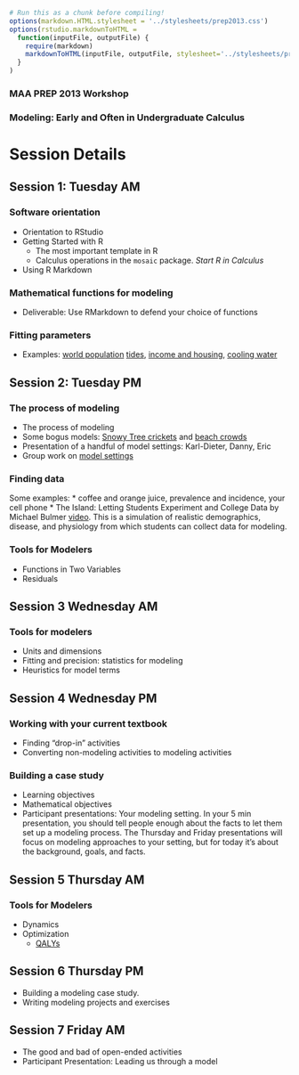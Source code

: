```r
# Run this as a chunk before compiling!
options(markdown.HTML.stylesheet = '../stylesheets/prep2013.css')
options(rstudio.markdownToHTML =
  function(inputFile, outputFile) {     
    require(markdown)
    markdownToHTML(inputFile, outputFile, stylesheet='../stylesheets/prep2013.css')  
  }
)
```
<script src="https://ajax.googleapis.com/ajax/libs/jquery/1.7.1/jquery.min.js"></script>
<script src="../javascripts/main.js"></script>

### MAA PREP 2013 Workshop
### Modeling: Early and Often in Undergraduate Calculus


Session Details
================

## Session 1: Tuesday AM

### Software orientation

* Orientation to RStudio
* Getting Started with R
  * The most important template in R
  * Calculus operations in the `mosaic` package. *Start R in Calculus*
* Using R Markdown

### Mathematical functions for modeling
* Deliverable: Use RMarkdown to defend your choice of functions

### Fitting parameters
* Examples: [world population](../Notes/Functions/WorldPopulation.html) [tides](../Notes/Tides/tides-hawaii.html), [income and housing](https://dl.dropboxusercontent.com/u/5098197/Exercises/HTML/AC-Income-and-Housing/AC-Income-and-Housing-A.html), [cooling water](../Notes/Cooling/CoolingCoffee.html)
   
## Session 2: Tuesday PM

### The process of modeling

* The process of modeling
* Some bogus models: [Snowy Tree crickets](../Notes/Functions/SnowTreeCricket.html) and [beach crowds](../Notes/Optimization/beach-population.html)
* Presentation of a handful of model settings: Karl-Dieter, Danny, Eric
* Group work on [model settings](model-settings.html)
    

### Finding data

Some examples: 
    * coffee and orange juice, prevalence and incidence, your cell phone
    * The Island: Letting Students Experiment and College Data by Michael Bulmer [video](http://www.mosaic-web.org/go/MCAST/videos/MCAST-2012-02-24/index.htm). This is a simulation of realistic demographics, disease, and physiology from which students can collect data for modeling.

    
### Tools for Modelers

* Functions in Two Variables
* Residuals

## Session 3 Wednesday AM

### Tools for modelers

* Units and dimensions
* Fitting and precision: statistics for modeling
* Heuristics for model terms

## Session 4 Wednesday PM

### Working with your current textbook

* Finding "drop-in" activities
* Converting non-modeling activities to modeling activities

### Building a case study

* Learning objectives
* Mathematical objectives
* Participant presentations: Your modeling setting.  In your 5 min presentation, you should tell people enough about the facts to let them set up a modeling process.  The Thursday and Friday presentations will focus on modeling approaches to your setting, but for today it's about the background, goals, and facts.

## Session 5 Thursday AM

### Tools for Modelers

* Dynamics
* Optimization
    * [QALYs](http://prep2012.mosaic-web.org/Topics/Optimization/QALY1.html)

## Session 6 Thursday PM

* Building a modeling case study.
* Writing modeling projects and exercises


## Session 7 Friday AM

* The good and bad of open-ended activities
* Participant Presentation: Leading us through a model



